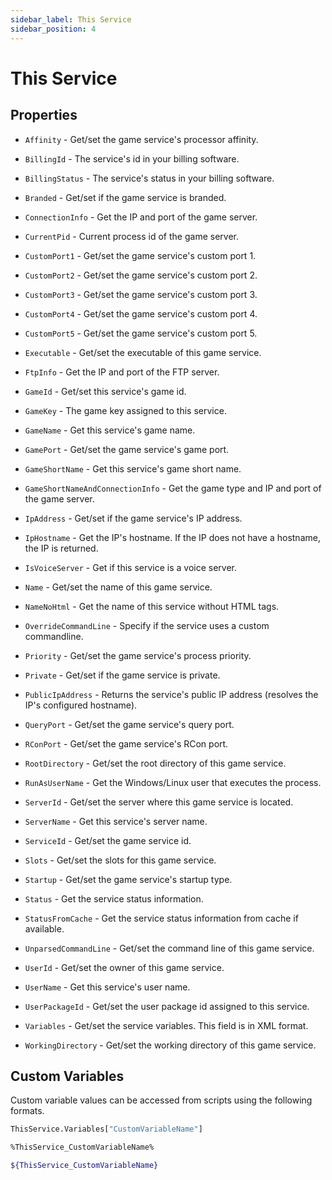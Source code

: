 ```yaml
---
sidebar_label: This Service
sidebar_position: 4
---
```


# This Service

## Properties

- `Affinity` - Get/set the game service's processor affinity.

- `BillingId` - The service's id in your billing software.

- `BillingStatus` - The service's status in your billing software.

- `Branded` - Get/set if the game service is branded.

- `ConnectionInfo` - Get the IP and port of the game server.

- `CurrentPid` - Current process id of the game server.

- `CustomPort1` - Get/set the game service's custom port 1.

- `CustomPort2` - Get/set the game service's custom port 2.

- `CustomPort3` - Get/set the game service's custom port 3.

- `CustomPort4` - Get/set the game service's custom port 4.

- `CustomPort5` - Get/set the game service's custom port 5.

- `Executable` - Get/set the executable of this game service.

- `FtpInfo` - Get the IP and port of the FTP server.

- `GameId` - Get/set this service's game id.

- `GameKey` - The game key assigned to this service.

- `GameName` - Get this service's game name.

- `GamePort` - Get/set the game service's game port.

- `GameShortName` - Get this service's game short name.

- `GameShortNameAndConnectionInfo` - Get the game type and IP and port of the game server.

- `IpAddress` - Get/set if the game service's IP address.

- `IpHostname` - Get the IP's hostname. If the IP does not have a hostname, the IP is returned.

- `IsVoiceServer` - Get if this service is a voice server.

- `Name` - Get/set the name of this game service.

- `NameNoHtml` - Get the name of this service without HTML tags.

- `OverrideCommandLine` - Specify if the service uses a custom commandline.

- `Priority` - Get/set the game service's process priority.

- `Private` - Get/set if the game service is private.

- `PublicIpAddress` - Returns the service's public IP address (resolves the IP's configured hostname).

- `QueryPort` - Get/set the game service's query port.

- `RConPort` - Get/set the game service's RCon port.

- `RootDirectory` - Get/set the root directory of this game service.

- `RunAsUserName` - Get the Windows/Linux user that executes the process.

- `ServerId` - Get/set the server where this game service is located.

- `ServerName` - Get this service's server name.

- `ServiceId` - Get/set the game service id.

- `Slots` - Get/set the slots for this game service.

- `Startup` - Get/set the game service's startup type.

- `Status` - Get the service status information.

- `StatusFromCache` - Get the service status information from cache if available.

- `UnparsedCommandLine` - Get/set the command line of this game service.

- `UserId` - Get/set the owner of this game service.

- `UserName` - Get this service's user name.

- `UserPackageId` - Get/set the user package id assigned to this service.

- `Variables` - Get/set the service variables. This field is in XML format.

- `WorkingDirectory` - Get/set the working directory of this game service.

## Custom Variables

Custom variable values can be accessed from scripts using the following formats.

```py title="Iron Python"
ThisService.Variables["CustomVariableName"]
```
```bash title="Windows batch script"
%ThisService_CustomVariableName%
```
```bash title="Linux shell script"
${ThisService_CustomVariableName}
```

